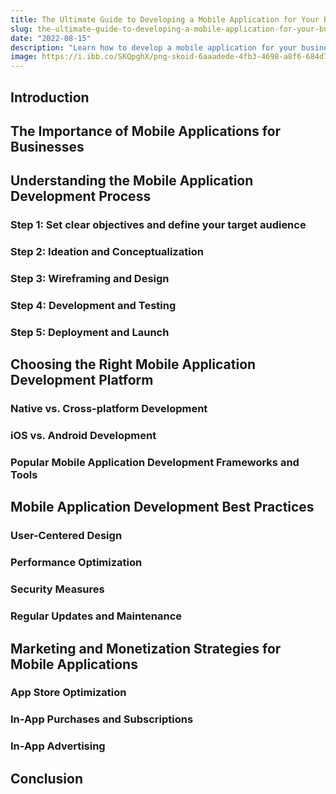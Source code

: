 ```yaml
---
title: The Ultimate Guide to Developing a Mobile Application for Your Business
slug: the-ultimate-guide-to-developing-a-mobile-application-for-your-business
date: "2022-08-15"
description: "Learn how to develop a mobile application for your business with this comprehensive guide. From ideation to launch, we'll walk you through the entire process."
image: https://i.ibb.co/SKQpghX/png-skoid-6aaadede-4fb3-4698-a8f6-684d7786b067-sktid-a48cca56-e6da-484e-a814-9c849652bcb3-skt-2023-0.png
---
```

## Introduction
## The Importance of Mobile Applications for Businesses
## Understanding the Mobile Application Development Process
### Step 1: Set clear objectives and define your target audience
### Step 2: Ideation and Conceptualization
### Step 3: Wireframing and Design
### Step 4: Development and Testing
### Step 5: Deployment and Launch
## Choosing the Right Mobile Application Development Platform
### Native vs. Cross-platform Development
### iOS vs. Android Development
### Popular Mobile Application Development Frameworks and Tools
## Mobile Application Development Best Practices
### User-Centered Design
### Performance Optimization
### Security Measures
### Regular Updates and Maintenance
## Marketing and Monetization Strategies for Mobile Applications
### App Store Optimization
### In-App Purchases and Subscriptions
### In-App Advertising
## Conclusion